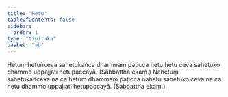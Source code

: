 ```yaml
---
title: "Hetu"
tableOfContents: false
sidebar:
  order: 1
type: "tipitaka"
basket: "ab"
---
```



<DynamicBreadcrumb />

<Division number="17">

<Paragraph number="42">
Hetuṃ hetuñceva sahetukañca dhammaṃ paṭicca hetu hetu ceva sahetuko dhammo uppajjati hetupaccayā. (Sabbattha ekaṃ.)
</Paragraph>

<Paragraph number="43">
Nahetuṃ sahetukañceva na ca hetuṃ dhammaṃ paṭicca nahetu sahetuko ceva na ca hetu dhammo uppajjati hetupaccayā. (Sabbattha ekaṃ.)
</Paragraph>
</Division>